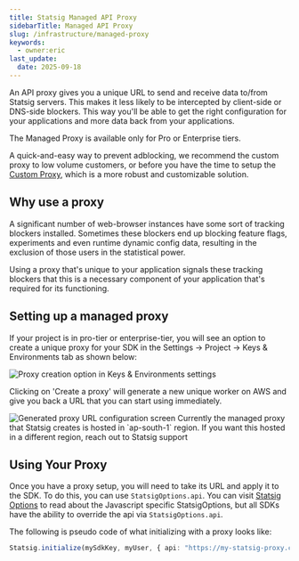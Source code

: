 ```yaml
---
title: Statsig Managed API Proxy
sidebarTitle: Managed API Proxy
slug: /infrastructure/managed-proxy
keywords:
  - owner:eric
last_update:
  date: 2025-09-18
---
```


An API proxy gives you a unique URL to send and receive data to/from Statsig servers.  This makes it less likely to be intercepted by client-side or DNS-side blockers.  This way you'll be able to get the right configuration for your applications and more data back from your applications.

<Info>
The Managed Proxy is available only for Pro or Enterprise tiers.

A quick-and-easy way to prevent adblocking, we recommend the custom proxy to low volume customers, or before you have the time to setup the [Custom Proxy](/custom_proxy), which is a more robust and customizable solution. 
</Info>

## Why use a proxy
A significant number of web-browser instances have some sort of tracking blockers installed. Sometimes these blockers end up blocking feature flags, experiments and even runtime dynamic config data, resulting in the exclusion of those users in the statistical power.

Using a proxy that's unique to your application signals these tracking blockers that this is a necessary component of your application that's required for its functioning.

## Setting up a managed proxy

If your project is in pro-tier or enterprise-tier, you will see an option to create a unique proxy for your SDK in the Settings -> Project -> Keys & Environments tab as shown below:

<Frame>
  <img src="https://github.com/statsig-io/.github/assets/74588208/5eec435d-8221-4f8c-a8e8-70b4f67e771c" alt="Proxy creation option in Keys & Environments settings" />
</Frame>

Clicking on 'Create a proxy' will generate a new unique worker on AWS and give you back a URL that you can start using immediately.

<Frame>
  <img src="https://github.com/statsig-io/.github/assets/74588208/0de0509c-1411-4ee4-9a0c-e533ef3fce01" alt="Generated proxy URL configuration screen" />
</Frame>

<Info>
Currently the managed proxy that Statsig creates is hosted in `ap-south-1` region.  If you want this hosted in a different region, reach out to Statsig support
</Info>

## Using Your Proxy

Once you have a proxy setup, you will need to take its URL and apply it to the SDK. To do this, you can use `StatsigOptions.api`. You can visit [Statsig Options](/client/javascript-sdk#statsig-options) to read about the Javascript specific StatsigOptions, but all SDKs have the ability to override the api via `StatsigOptions.api`.

The following is pseudo code of what initializing with a proxy looks like:

```typescript
Statsig.initialize(mySdkKey, myUser, { api: "https://my-statsig-proxy.com/v1" });
```
